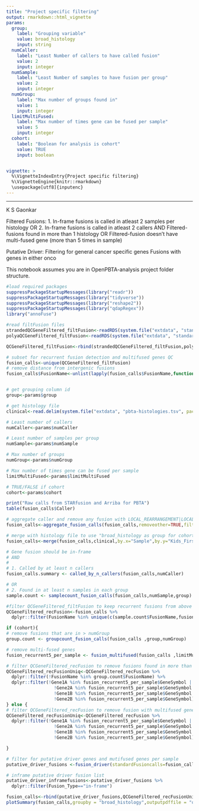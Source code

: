 ```yaml
---
title: "Project specific filtering"
output: rmarkdown::html_vignette
params:
  group:
    label: "Grouping variable"
    value: broad_histology
    input: string
  numCaller:
    label: "Least Number of callers to have called fusion"
    value: 2
    input: integer
  numSample:
    label: "Least Number of samples to have fusion per group"
    value: 2
    input: integer
  numGroup:
    label: "Max number of groups found in"
    value: 1
    input: integer
  limitMultiFused:
    label: "Max number of times gene can be fused per sample"
    value: 5
    input: integer  
  cohort:
    label: "Boolean for analysis is cohort"
    value: TRUE
    input: boolean     


vignette: >
  %\VignetteIndexEntry{Project specific filtering}
  %\VignetteEngine{knitr::rmarkdown}
  \usepackage[utf8]{inputenc}
---
```

    
---

K S Gaonkar

Filtered Fusions:
1. In-frame fusions is called in atleast 2 samples per histology OR
2. In-frame fusions is called in atleast 2 callers 
AND
Filtered-fusions found in more than 1 histology OR
Filtered-fusion doesn't have multi-fused gene (more than 5 times in sample)

Putative Driver:
Filtering for general cancer specific genes
Fusions with genes in either onco

This notebook assumes you are in OpenPBTA-analysis project folder structure.


```r
#load required packages
suppressPackageStartupMessages(library("readr"))
suppressPackageStartupMessages(library("tidyverse"))
suppressPackageStartupMessages(library("reshape2"))
suppressPackageStartupMessages(library("qdapRegex"))
library("annoFuse")

#read filtFusion files
strandedQCGeneFiltered_filtFusion<-readRDS(system.file("extdata", "standardFusionStrandedExp_QC_expression_GTExComparison_annotated.RDS", package = "annoFuse"))
polyaQCGeneFiltered_filtFusion<-readRDS(system.file("extdata", "standardFusionPolyaExp_QC_expression_GTExComparison_annotated.RDS", package = "annoFuse"))

QCGeneFiltered_filtFusion<-rbind(strandedQCGeneFiltered_filtFusion,polyaQCGeneFiltered_filtFusion)

# subset for recurrent fusion detection and multifused genes QC
fusion_calls<-unique(QCGeneFiltered_filtFusion)
# remove distance from intergenic fusions
fusion_calls$FusionName<-unlist(lapply(fusion_calls$FusionName,function(x) rm_between(x, "(", ")", extract = F)))


# get grouping column id
group<-params$group

# get histology file
clinical<-read.delim(system.file("extdata", "pbta-histologies.tsv", package = "annoFuse"),stringsAsFactors = FALSE)

# Least number of callers
numCaller<-params$numCaller

# Least number of samples per group
numSample<-params$numSample

# Max number of groups 
numGroup<-params$numGroup

# Max number of times gene can be fused per sample
limitMultiFused<-params$limitMultiFused

# TRUE/FALSE if cohort
cohort<-params$cohort

print("Raw calls from STARfusion and Arriba for PBTA")
table(fusion_calls$Caller)
```


```r
# aggregate caller and remove any fusion with LOCAL_REARRANGEMENT|LOCAL_INVERSION in annots column
fusion_calls<-aggregate_fusion_calls(fusion_calls,removeother=TRUE,filterAnnots="LOCAL_REARRANGEMENT|LOCAL_INVERSION")

# merge with histology file to use "broad_histology as group for cohort level filtering
fusion_calls<-merge(fusion_calls,clinical,by.x="Sample",by.y="Kids_First_Biospecimen_ID")

```


```r
# Gene fusion should be in-frame
# AND
#
# 1. Called by at least n callers
fusion_calls.summary <- called_by_n_callers(fusion_calls,numCaller)

# OR
# 2. Found in at least n samples in each group
sample.count <- samplecount_fusion_calls(fusion_calls,numSample,group)


```


```r
#filter QCGeneFiltered_filtFusion to keep recurrent fusions from above sample.count and fusion_calls.summary
QCGeneFiltered_recFusion<-fusion_calls %>%
  dplyr::filter(FusionName %in% unique(c(sample.count$FusionName,fusion_calls.summary$FusionName)))

```


```r

if (cohort){
# remove fusions that are in > numGroup
group.count <- groupcount_fusion_calls(fusion_calls ,group,numGroup)

# remove multi-fused genes
fusion_recurrent5_per_sample <- fusion_multifused(fusion_calls ,limitMultiFused)

# filter QCGeneFiltered_recFusion to remove fusions found in more than 1 group and multifused gene per samples
QCGeneFiltered_recFusionUniq<-QCGeneFiltered_recFusion %>%
  dplyr::filter(!FusionName %in% group.count$FusionName) %>%
  dplyr::filter(!Gene1A %in% fusion_recurrent5_per_sample$GeneSymbol |
                  !Gene2A %in% fusion_recurrent5_per_sample$GeneSymbol |
                  !Gene1B %in% fusion_recurrent5_per_sample$GeneSymbol | 
                  !Gene2B %in% fusion_recurrent5_per_sample$GeneSymbol)
} else {
# filter QCGeneFiltered_recFusion to remove fusion with multifused gene per samples
QCGeneFiltered_recFusionUniq<-QCGeneFiltered_recFusion %>%
  dplyr::filter(!Gene1A %in% fusion_recurrent5_per_sample$GeneSymbol |
                  !Gene2A %in% fusion_recurrent5_per_sample$GeneSymbol |
                  !Gene1B %in% fusion_recurrent5_per_sample$GeneSymbol | 
                  !Gene2B %in% fusion_recurrent5_per_sample$GeneSymbol)

}

```


```r
# filter for putative driver genes and mutifused genes per sample
putative_driver_fusions <-fusion_driver(standardFusioncalls=fusion_calls,annotated=TRUE)

# inframe putative driver fusion list
putative_driver_inframefusions<-putative_driver_fusions %>%
  dplyr::filter(Fusion_Type=="in-frame")
```


```r

fusion_calls<-rbind(putative_driver_fusions,QCGeneFiltered_recFusionUniq)
plotSummary(fusion_calls,groupby = "broad_histology",outputpdffile = "output.pdf")

```








